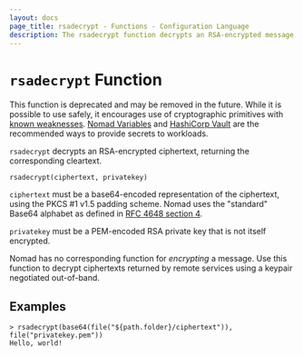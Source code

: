 ```yaml
---
layout: docs
page_title: rsadecrypt - Functions - Configuration Language
description: The rsadecrypt function decrypts an RSA-encrypted message.
---
```


# `rsadecrypt` Function

<Note title="Deprecated">
This function is deprecated and may be removed in the future.
</Note>

<Warning>
While it is possible to use safely, it encourages use of cryptographic
primitives with <a href="https://en.wikipedia.org/wiki/PKCS_1#Attacks">known
weaknesses</a>. <a href="/nomad/docs/concepts/variables">Nomad Variables</a>
and <a href="/nomad/docs/secure/vault">HashiCorp Vault</a> are
the recommended ways to provide secrets to workloads.
</Warning>

`rsadecrypt` decrypts an RSA-encrypted ciphertext, returning the corresponding
cleartext.

```hcl
rsadecrypt(ciphertext, privatekey)
```

`ciphertext` must be a base64-encoded representation of the ciphertext, using
the PKCS #1 v1.5 padding scheme. Nomad uses the "standard" Base64 alphabet
as defined in [RFC 4648 section 4](https://tools.ietf.org/html/rfc4648#section-4).

`privatekey` must be a PEM-encoded RSA private key that is not itself
encrypted.

Nomad has no corresponding function for _encrypting_ a message. Use this
function to decrypt ciphertexts returned by remote services using a keypair
negotiated out-of-band.

## Examples

```shell-session
> rsadecrypt(base64(file("${path.folder}/ciphertext")), file("privatekey.pem"))
Hello, world!
```
